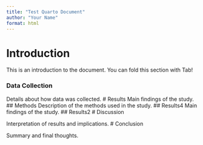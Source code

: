 ```yaml
---     
title: "Test Quarto Document"
author: "Your Name"
format: html
---
```


# Introduction
This is an introduction to the document. You can fold this section with Tab!

### Data Collection
Details about how data was collected.
# Results
Main findings of the study.
## Methods
Description of the methods used in the study.
## Results4
Main findings of the study.
## Results2
# Discussion

Interpretation of results and implications.
# Conclusion

Summary and final thoughts.

